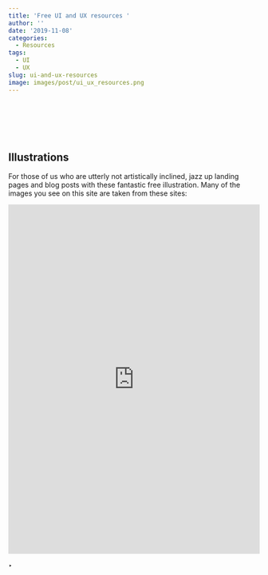 ```yaml
---
title: 'Free UI and UX resources '
author: ''
date: '2019-11-08'
categories:
  - Resources
tags:
  - UI
  - UX
slug: ui-and-ux-resources
image: images/post/ui_ux_resources.png
---
```


<br> 

<head>
<meta charset="utf-8">
<meta name="viewport" content="width=device-width, initial-scale=1">
<link
  rel="stylesheet"
  href="https://cdn.rawgit.com/afeld/bootstrap-toc/v1.0.1/dist/bootstrap-toc.min.css"
/>
<script src="https://ajax.googleapis.com/ajax/libs/jquery/3.4.1/jquery.min.js"></script>
<script src="https://cdnjs.cloudflare.com/ajax/libs/popper.js/1.14.7/umd/popper.min.js"></script>
<script src="https://maxcdn.bootstrapcdn.com/bootstrap/4.3.1/js/bootstrap.min.js"></script>
<script src="https://cdn.rawgit.com/afeld/bootstrap-toc/v1.0.1/dist/bootstrap-toc.min.js"></script>
</head>
<body>

<body data-spy="scroll" data-target="#toc"> 
<div class="container">
<div class="row">
<!-- sidebar, which will move to the top on a small screen -->
<div class="col-sm-2">
<nav id="toc" data-toggle="toc" class="sticky-top" style='padding-top:40px;'></nav>
</div>
<!-- main content area -->
<div class="col-sm-10">

## Illustrations

 For those of us who are utterly not artistically inclined, jazz up landing pages and blog posts with these fantastic free illustration. Many of the images you see on this site are taken from these sites:

<iframe src="https://raindrop.io/collection/8774333" style="border:0px #ffffff none;" name="myiFrame"  scrolling="yes" frameborder="1" marginheight="0px" marginwidth="0px" height="700px" width="100%" allowfullscreen></iframe>


‣

</div>
</div>
</div>
</body>